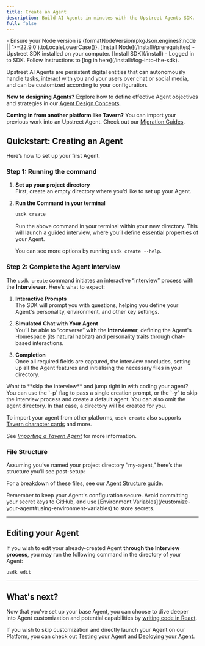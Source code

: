 ```yaml
---
title: Create an Agent
description: Build AI Agents in minutes with the Upstreet Agents SDK.
full: false
---
```

 
 
 
<Accordions>
  <Accordion title="🟢 Prerequisites" defaultOpen>
    - Ensure your Node version is {formatNodeVersion(pkgJson.engines?.node || '>=22.9.0').toLocaleLowerCase()}. [Install Node](/install#prerequisites)
    - Upstreet SDK installed on your computer. [Install SDK](/install)
    - Logged in to SDK. Follow instructions to [log in here](/install#log-into-the-sdk).
  </Accordion>
</Accordions>

Upstreet AI Agents are persistent digital entities that can autonomously handle tasks, interact with you and your users over chat or social media, and can be customized according to your configuration.

**New to designing Agents?** Explore how to define effective Agent objectives and strategies in our [Agent Design Concepts](/concepts/defining-agent-objectives).

**Coming in from another platform like Tavern?** You can import your previous work into an Upstreet Agent. Check out our [Migration Guides](/migration-guides/tavern).

## Quickstart: Creating an Agent
Here’s how to set up your first Agent.

### Step 1: Running the command

1. **Set up your project directory**  
   First, create an empty directory where you’d like to set up your Agent.
   
2. **Run the Command in your terminal**
   ```bash
   usdk create
   ```
   Run the above command in your terminal within your new directory. This will launch a guided interview, where you’ll define essential properties of your Agent.

   You can see more options by running `usdk create --help`.

### Step 2: Complete the Agent Interview

The `usdk create` command initiates an interactive “interview” process with the **Interviewer**. Here’s what to expect:

1. **Interactive Prompts**  
   The SDK will prompt you with questions, helping you define your Agent's personality, environment, and other key settings.

2. **Simulated Chat with Your Agent**  
   You’ll be able to “converse” with the **Interviewer**, defining the Agent's Homespace (its natural habitat) and personality traits through chat-based interactions.

3. **Completion**  
   Once all required fields are captured, the interview concludes, setting up all the Agent features and initialising the necessary files in your directory.

<Callout>
Want to **skip the interview** and jump right in with coding your agent?
You can use the `-p` flag to pass a single creation prompt, or the `-y` to skip the interview process and create a default agent.
You can also omit the agent directory. In that case, a directory will be created for you.
</Callout>

To import your agent from other platforms, `usdk create` also supports [Tavern character cards](https://github.com/malfoyslastname/character-card-spec-v2) and more.

See [*Importing a Tavern Agent*](/migration-guides/tavern#create-an-upstreet-agent-from-a-tavern-character-card) for more information.

### File Structure

Assuming you’ve named your project directory “my-agent,” here’s the structure you’ll see post-setup:

<Wrapper>
<Files className='max-w-lg w-full'>
  <Folder name='my-agent' defaultOpen>
    <Folder name="wrangler" />
    <Folder name="node_modules" disabled />
    <Folder name="packages" />
    <Folder name="codecs" />
    <Folder name="tests" />
    <File name=".gitignore" />
    <File name="agent.tsx" />
    <File name="jest.config.mjs" />
    <File name="jest.setup.mjs" />
    <File name="package-lock.json" />
    <File name="package.json" />
    <File name="tsconfig.json" />
    <File name="wrangler.toml" />
    <File name="README.md" />
  </Folder>
</Files>
</Wrapper>

For a breakdown of these files, see our [Agent Structure guide](/concepts/usdk/agent-structure).

<Callout>
Remember to keep your Agent's configuration secure. Avoid committing your secret keys to GitHub, and use [Environment Variables](/customize-your-agent#using-environment-variables) to store secrets.
</Callout>

---

## Editing your Agent

If you wish to edit your already-created Agent **through the Interview process**, you may run the following command in the directory of your Agent:

```bash
usdk edit
```

---

## What's next?

Now that you've set up your base Agent, you can choose to dive deeper into Agent customization and potential capabilities by [writing code in React](/customize-your-agent).

If you wish to skip customization and directly launch your Agent on our Platform, you can check out [Testing your Agent](/test-your-agent) and [Deploying your Agent](/deploy-your-agent).